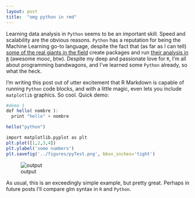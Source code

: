 ```yaml
---
layout: post
title:  "omg python in rmd"
---
```


Learning data analysis in `Python` seems to be an important skill. Speed and 
scalability are the obvious reasons. `Python` has a reputation for being the 
Machine Learning go-to language, despite the fact that (as far as I can tell) 
[some of the real giants in the field](http://tinyurl.com/lcashjn) 
create packages and run 
[their analysis in `R`](http://tinyurl.com/ht9gj5c) (awesome mooc, btw). Despite
my deep and passionate love for `R`, I'm all about programming bandwagons, 
and I've learned some `Python` already, so what the heck. 

I'm writing this post out of utter excitement that R Markdown is capable of 
running `Python` code blocks, and with a little magic, even lets you include 
`matplotlib` graphics. So cool. Quick demo:

```r
#demo 1
def hello( nombre ):
  print "hello" + nombre

hello("python")

import matplotlib.pyplot as plt
plt.plot([1,2,3,4])
plt.ylabel('some numbers')
plt.savefig('../figures/pyTest.png', bbox_inches='tight')
```


![output](http://tinyurl.com/js6htzm)


As usual, this is an exceedingly simple example, but pretty great. Perhaps in future 
posts I'll compare glm syntax in `R` and `Python`.